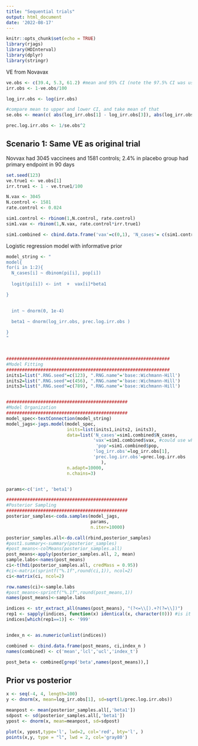 ```yaml
---
title: "Sequential trials"
output: html_document
date: '2022-08-17'
---
```


```r
knitr::opts_chunk$set(echo = TRUE)
library(rjags)
library(HDInterval)
library(dplyr)
library(stringr)
```


VE from Novavax
```r
ve.obs <- c(39.4, 5.3, 61.2) #mean and 95% CI (note the 97.5% CI was used for evaluationpurposes due to spending rule)
irr.obs <- 1-ve.obs/100

log_irr.obs <- log(irr.obs)

#compare mean to upper and lower CI, and take mean of that
se.obs <- mean(c( abs(log_irr.obs[1] - log_irr.obs[3]), abs(log_irr.obs[1] - log_irr.obs[2])))/1.96

prec.log.irr.obs <- 1/se.obs^2
```

## Scenario 1: Same VE as original trial
Novvax had 3045 vaccinees and 1581 controls; 2.4% in placebo group had primary endpoint in 90 days
```r
set.seed(123)
ve.true1 <- ve.obs[1]
irr.true1 <- 1 - ve.true1/100

N.vax <- 3045
N.control <- 1581
rate.control <- 0.024

sim1.control <- rbinom(1,N.control, rate.control) 
sim1.vax <- rbinom(1,N.vax, rate.control*irr.true1) 

sim1.combined <- cbind.data.frame('vax'=c(0,1), 'N_cases'= c(sim1.control,sim1.vax), 'pop'=c(N.control,N.vax))

```

Logistic regression model with informative prior

```r
model_string <- "
model{
for(i in 1:2){ 
  N_cases[i] ~ dbinom(pi[i], pop[i])
  
  logit(pi[i]) <- int  +  vax[i]*beta1 

} 
  

  int ~ dnorm(0, 1e-4)
  
  beta1 ~ dnorm(log_irr.obs, prec.log.irr.obs )

}
"



##############################################################
#Model Fitting
##############################################################
inits1=list(".RNG.seed"=c(123), ".RNG.name"='base::Wichmann-Hill')
inits2=list(".RNG.seed"=c(456), ".RNG.name"='base::Wichmann-Hill')
inits3=list(".RNG.seed"=c(789), ".RNG.name"='base::Wichmann-Hill')


##############################################
#Model Organization
##############################################
model_spec<-textConnection(model_string)
model_jags<-jags.model(model_spec, 
                       inits=list(inits1,inits2, inits3),
                       data=list('N_cases'=sim1.combined$N_cases,
                                 'vax'=sim1.combined$vax, #could use whole dataset but would take a long time
                                  'pop'=sim1.combined$pop,
                                 'log_irr.obs'=log_irr.obs[1],
                                 'prec.log.irr.obs'=prec.log.irr.obs
                                    ),
                       n.adapt=10000, 
                       n.chains=3)


params<-c('int', 'beta1')

##############################################
#Posterior Sampling
##############################################
posterior_samples<-coda.samples(model_jags, 
                                params, 
                                n.iter=10000)

posterior_samples.all<-do.call(rbind,posterior_samples)
#post1.summary<-summary(posterior_samples)
#post_means<-colMeans(posterior_samples.all)
post_means<-apply(posterior_samples.all, 2, mean)
sample.labs<-names(post_means)
ci<-t(hdi(posterior_samples.all, credMass = 0.95))
#ci<-matrix(sprintf("%.1f",round(ci,1)), ncol=2)
ci<-matrix(ci, ncol=2)

row.names(ci)<-sample.labs
#post_means<-sprintf("%.1f",round(post_means,1))
names(post_means)<-sample.labs

indices <- str_extract_all(names(post_means), "(?<=\\[).+?(?=\\])")
rep1 <- sapply(indices, function(x) identical(x, character(0))) #is it missing ie character(0)
indices[which(rep1==1)] <- '999'


index_n <- as.numeric(unlist(indices))

combined <- cbind.data.frame(post_means, ci,index_n )
names(combined) <- c('mean','lcl','ucl','index_t')

post_beta <- combined[grep('beta',names(post_means)),]

```

## Prior vs posterior
```r
x <- seq(-4, 4, length=100)
y <- dnorm(x, mean=log_irr.obs[1], sd=sqrt(1/prec.log.irr.obs))

meanpost <- mean(posterior_samples.all[,'beta1'])
sdpost <- sd(posterior_samples.all[,'beta1'])
ypost <- dnorm(x, mean=meanpost, sd=sdpost)

plot(x, ypost,type='l', lwd=2, col='red', bty='l', )
points(x,y, type = "l", lwd = 2, col='gray80')

```

